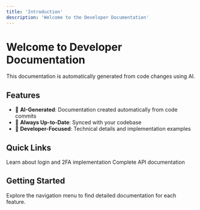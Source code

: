 ```yaml
---
title: 'Introduction'
description: 'Welcome to the Developer Documentation'
---
```


# Welcome to Developer Documentation

This documentation is automatically generated from code changes using AI.

## Features

- 🤖 **AI-Generated**: Documentation created automatically from code commits
- 📝 **Always Up-to-Date**: Synced with your codebase
- 🎯 **Developer-Focused**: Technical details and implementation examples

## Quick Links

<CardGroup cols={2}>
  <Card title="Authentication" icon="lock" href="/authentication/login-2fa">
    Learn about login and 2FA implementation
  </Card>
  <Card title="API Reference" icon="code" href="/api-reference">
    Complete API documentation
  </Card>
</CardGroup>

## Getting Started

Explore the navigation menu to find detailed documentation for each feature.
